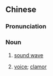 ==Chinese==
{{zh-forms|s=声浪}}

===Pronunciation===
{{zh-pron
|m=shēnglàng
|c=sing1 long6
|mn=qz,tw:siaⁿ-lōng/xm,zz:seng-lōng
|cat=n
}}

===Noun===
{{zh-noun}}

# {{lb|zh|old}} [[sound wave]]
# [[voice]]; [[clamor]]